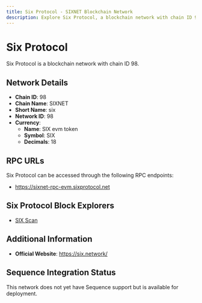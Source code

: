 ```yaml
--- 
title: Six Protocol - SIXNET Blockchain Network
description: Explore Six Protocol, a blockchain network with chain ID 98. Learn about its native currency, SIX evm token, and how to interact with the network.
---
```


# Six Protocol

Six Protocol is a blockchain network with chain ID 98.

## Network Details

- **Chain ID**: 98
- **Chain Name**: SIXNET
- **Short Name**: six
- **Network ID**: 98
- **Currency**: 
  - **Name**: SIX evm token
  - **Symbol**: SIX
  - **Decimals**: 18

## RPC URLs

Six Protocol can be accessed through the following RPC endpoints:

- https://sixnet-rpc-evm.sixprotocol.net

## Six Protocol Block Explorers

- [SIX Scan](https://sixscan.io/sixnet)

## Additional Information

- **Official Website**: https://six.network/

## Sequence Integration Status

This network does not yet have Sequence support but is available for deployment.
